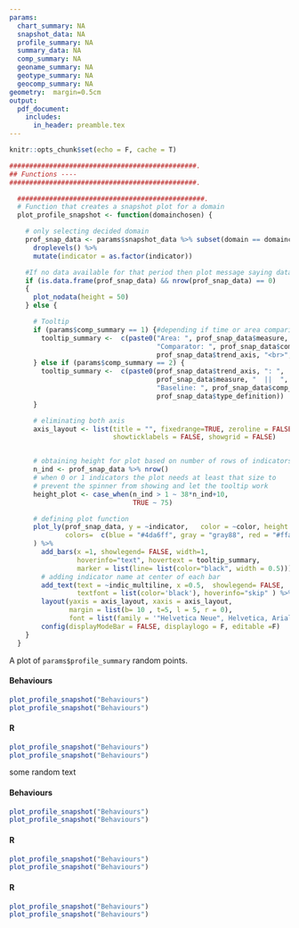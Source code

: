```yaml
---
params:
  chart_summary: NA
  snapshot_data: NA
  profile_summary: NA
  summary_data: NA
  comp_summary: NA
  geoname_summary: NA
  geotype_summary: NA
  geocomp_summary: NA
geometry:  margin=0.5cm
output: 
  pdf_document:
    includes:
      in_header: preamble.tex
---
```

```r
knitr::opts_chunk$set(echo = F, cache = T)
```


```r
###############################################.
## Functions ----
###############################################.

  ###############################################.
  # Function that creates a snapshot plot for a domain
  plot_profile_snapshot <- function(domainchosen) {

    # only selecting decided domain
    prof_snap_data <- params$snapshot_data %>% subset(domain == domainchosen) %>%
      droplevels() %>%
      mutate(indicator = as.factor(indicator))

    #If no data available for that period then plot message saying data is missing
    if (is.data.frame(prof_snap_data) && nrow(prof_snap_data) == 0)
    {
      plot_nodata(height = 50)
    } else {

      # Tooltip
      if (params$comp_summary == 1) {#depending if time or area comparison
        tooltip_summary <-  c(paste0("Area: ", prof_snap_data$measure, " || ",
                                     "Comparator: ", prof_snap_data$comp_m, "<br>",
                                     prof_snap_data$trend_axis, "<br>", prof_snap_data$type_definition))
      } else if (params$comp_summary == 2) {
        tooltip_summary <-  c(paste0(prof_snap_data$trend_axis, ": ",
                                     prof_snap_data$measure, "  ||  ",
                                     "Baseline: ", prof_snap_data$comp_m, "<br>",
                                     prof_snap_data$type_definition))
      }

      # eliminating both axis
      axis_layout <- list(title = "", fixedrange=TRUE, zeroline = FALSE, showline = FALSE,
                          showticklabels = FALSE, showgrid = FALSE)


      # obtaining height for plot based on number of rows of indicators
      n_ind <- prof_snap_data %>% nrow()
      # when 0 or 1 indicators the plot needs at least that size to
      # prevent the spinner from showing and let the tooltip work
      height_plot <- case_when(n_ind > 1 ~ 38*n_ind+10,
                               TRUE ~ 75)

      # defining plot function
      plot_ly(prof_snap_data, y = ~indicator,   color = ~color, height = height_plot,
              colors=  c(blue = "#4da6ff", gray = "gray88", red = "#ffa64d", white = "#ffffff")
      ) %>%
        add_bars(x =1, showlegend= FALSE, width=1,
                 hoverinfo="text", hovertext = tooltip_summary,
                 marker = list(line= list(color="black", width = 0.5))) %>%
        # adding indicator name at center of each bar
        add_text(text = ~indic_multiline, x =0.5,  showlegend= FALSE,
                 textfont = list(color='black'), hoverinfo="skip" ) %>%
        layout(yaxis = axis_layout, xaxis = axis_layout,
               margin = list(b= 10 , t=5, l = 5, r = 0),
               font = list(family = '"Helvetica Neue", Helvetica, Arial, sans-serif')) %>% # to get hover compare mode as default
        config(displayModeBar = FALSE, displaylogo = F, editable =F)
    }
  }


```

A plot of `params$profile_summary` random points.

\btwocol

#### Behaviours
```r
plot_profile_snapshot("Behaviours") 
plot_profile_snapshot("Behaviours") 
```
\columnbreak

#### R
```r
plot_profile_snapshot("Behaviours")
plot_profile_snapshot("Behaviours")
```
\etwocol
some random text

\bthreecol

#### Behaviours
```r
plot_profile_snapshot("Behaviours")
plot_profile_snapshot("Behaviours")
```
\columnbreak

#### R
```r
plot_profile_snapshot("Behaviours")
plot_profile_snapshot("Behaviours")
```
\columnbreak

#### R
```r
plot_profile_snapshot("Behaviours")
plot_profile_snapshot("Behaviours")
```
\etwocol
